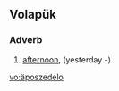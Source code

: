 {{also|aposzedelo}}
==Volapük==

===Adverb===
{{head|vo|adverb}}

# [[afternoon]], (yesterday -)

[[vo:äposzedelo]]
